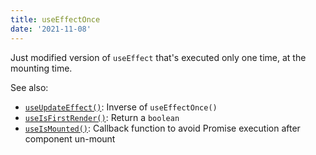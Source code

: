 ```yaml
---
title: useEffectOnce
date: '2021-11-08'
---
```


Just modified version of `useEffect` that's executed only one time, at the mounting time.

See also:

- [`useUpdateEffect()`](/react-hook/use-update-effect): Inverse of `useEffectOnce()`
- [`useIsFirstRender()`](/react-hook/use-is-first-render): Return a `boolean`
- [`useIsMounted()`](/react-hook/use-is-mounted): Callback function to avoid Promise execution after component un-mount
